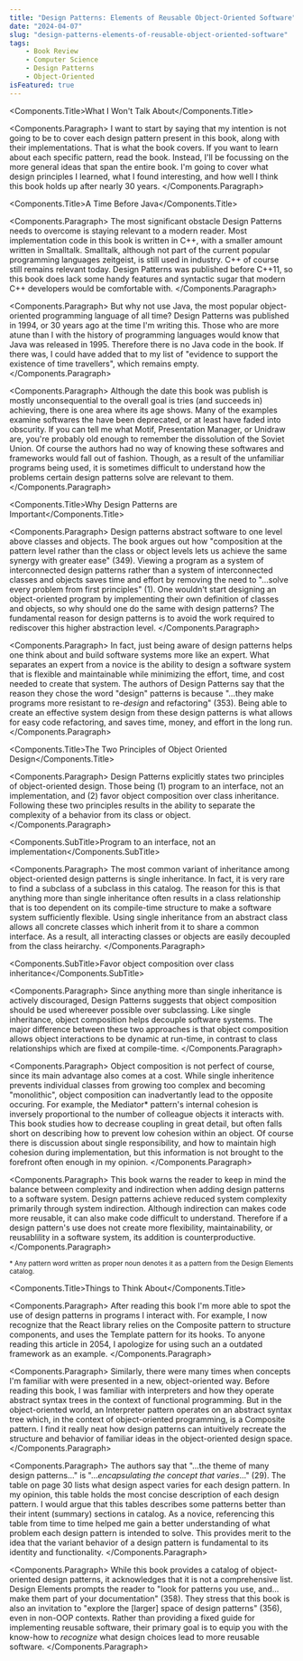```yaml
---
title: "Design Patterns: Elements of Reusable Object-Oriented Software"
date: "2024-04-07"
slug: "design-patterns-elements-of-reusable-object-oriented-software"
tags:
    - Book Review
    - Computer Science
    - Design Patterns
    - Object-Oriented
isFeatured: true
---
```



<Components.Title>What I Won't Talk About</Components.Title>

<Components.Paragraph>
    I want to start by saying that my intention is not going to be to cover each design pattern present in this book, along with their implementations. That is what the book covers. If you want to learn about each specific pattern, read the book. Instead, I'll be focussing on the more general ideas that span the entire book. I'm going to cover what design principles I learned, what I found interesting, and how well I think this book holds up after nearly 30 years.
</Components.Paragraph>

<Components.Title>A Time Before Java</Components.Title>

<Components.Paragraph>
    The most significant obstacle Design Patterns needs to overcome is staying relevant to a modern reader. Most implementation code in this book is written in C++, with a smaller amount written in Smalltalk. Smalltalk, although not part of the current popular programming languages zeitgeist, is still used in industry. C++ of course still remains relevant today. Design Patterns was published before C++11, so this book does lack some handy features and syntactic sugar that modern C++ developers would be comfortable with.
</Components.Paragraph>

<Components.Paragraph>
    But why not use Java, the most popular object-oriented programming language of all time? Design Patterns was published in 1994, or 30 years ago at the time I'm writing this. Those who are more atune than I with the history of programming languages would know that Java was released in 1995. Therefore there is no Java code in the book. If there was, I could have added that to my list of "evidence to support the existence of time travellers", which remains empty.
</Components.Paragraph>

<Components.Paragraph>
    Although the date this book was publish is mostly unconsequential to the overall goal is tries (and succeeds in) achieving, there is one area where its age shows. Many of the examples examine softwares the have been deprecated, or at least have faded into obscurity. If you can tell me what Motif, Presentation Manager, or Unidraw are, you're probably old enough to remember the dissolution of the Soviet Union. Of course the authors had no way of knowing these softwares and frameworks would fall out of fashion. Though, as a result of the unfamiliar programs being used, it is sometimes difficult to understand how the problems certain design patterns solve are relevant to them.
</Components.Paragraph>

<Components.Title>Why Design Patterns are Important</Components.Title>

<Components.Paragraph>
    Design patterns abstract software to one level above classes and objects. The book argues out how "composition at the pattern level rather than the class or object levels lets us achieve the same synergy with greater ease" (349). Viewing a program as a system of interconnected design patterns rather than a system of interconnected classes and objects saves time and effort by removing the need to "...solve every problem from first principles" (1). One wouldn't start designing an object-oriented program by implementing their own definition of classes and objects, so why should one do the same with design patterns? The fundamental reason for design patterns is to avoid the work required to rediscover this higher abstraction level.
</Components.Paragraph>

<Components.Paragraph>
    In fact, just being aware of design patterns helps one think about and build software systems more like an expert. What separates an expert from a novice is the ability to design a software system that is flexible and maintainable while minimizing the effort, time, and cost needed to create that system. The authors of Design Patterns say that the reason they chose the word "design" patterns is because "...they make programs more resistant to re-*design* and refactoring" (353). Being able to create an effective system design from these design patterns is what allows for easy code refactoring, and saves time, money, and effort in the long run.
</Components.Paragraph>

<Components.Title>The Two Principles of Object Oriented Design</Components.Title>

<Components.Paragraph>
    Design Patterns explicitly states two principles of object-oriented design. Those being (1) program to an interface, not an implementation, and (2) favor object composition over class inheritance. Following these two principles results in the ability to separate the complexity of a behavior from its class or object.
</Components.Paragraph>

<Components.SubTitle>Program to an interface, not an implementation</Components.SubTitle>

<Components.Paragraph>
    The most common variant of inheritance among object-oriented design patterns is single inheritance. In fact, it is very rare to find a subclass of a subclass in this catalog. The reason for this is that anything more than single inheritance often results in a class relationship that is too dependent on its compile-time structure to make a software system sufficiently flexible. Using single inheritance from an abstract class allows all concrete classes which inherit from it to share a common interface. As a result, all interacting classes or objects are easily decoupled from the class heirarchy.
</Components.Paragraph>

<Components.SubTitle>Favor object composition over class inheritance</Components.SubTitle>

<Components.Paragraph>
    Since anything more than single inheritance is actively discouraged, Design Patterns suggests that object composition should be used whereever possible over subclassing. Like single inheritance, object composition helps decouple software systems. The major difference between these two approaches is that object composition allows object interactions to be dynamic at run-time, in contrast to class relationships which are fixed at compile-time.
</Components.Paragraph>

<Components.Paragraph>
    Object composition is not perfect of course, since its main advantage also comes at a cost. While single inheritence prevents individual classes from growing too complex and becoming "monolithic", object composition can inadvertantly lead to the opposite occuring. For example, the Mediator\* pattern's internal cohesion is inversely proportional to the number of colleague objects it interacts with. This book studies how to decrease coupling in great detail, but often falls short on describing how to prevent low cohesion within an object. Of course there is discussion about single responsibility, and how to maintain high cohesion during implementation, but this information is not brought to the forefront often enough in my opinion.
</Components.Paragraph>

<Components.Paragraph>
    This book warns the reader to keep in mind the balance between complexity and indirection when adding design patterns to a software system. Design patterns achieve reduced system complexity primarily through system indirection. Although indirection can makes code more reusable, it can also make code difficult to understand. Therefore if a design pattern's use does not create more flexibility, maintainability, or reusablility in a software system, its addition is counterproductive.
</Components.Paragraph>

<sub>* Any pattern word written as proper noun denotes it as a pattern from the Design Elements catalog.</sub>

<Components.Title>Things to Think About</Components.Title>

<Components.Paragraph>
    After reading this book I'm more able to spot the use of design patterns in programs I interact with. For example, I now recognize that the React library relies on the Composite pattern to structure components, and uses the Template pattern for its hooks. To anyone reading this article in 2054, I apologize for using such an a outdated framework as an example.
</Components.Paragraph>

<Components.Paragraph>
    Similarly, there were many times when concepts I'm familiar with were presented in a new, object-oriented way. Before reading this book, I was familiar with interpreters and how they operate abstract syntax trees in the context of functional programming. But in the object-oriented world, an Interpreter pattern operates on an abstract syntax tree which, in the context of object-oriented programming, is a Composite pattern. I find it really neat how design patterns can intuitively recreate the structure and behavior of familiar ideas in the object-oriented design space.
</Components.Paragraph>

<Components.Paragraph>
    The authors say that "...the theme of many design patterns..." is "...*encapsulating the concept that varies*..." (29). The table on page 30 lists what design aspect varies for each design pattern. In my opinion, this table holds the most concise description of each design pattern. I would argue that this tables describes some patterns better than their intent (summary) sections in catalog. As a novice, referencing this table from time to time helped me gain a better understanding of what problem each design pattern is intended to solve. This provides merit to the idea that the variant behavior of a design pattern is fundamental to its identity and functionality.
</Components.Paragraph>

<Components.Paragraph>
    While this book provides a catalog of object-oriented design patterns, it acknowledges that it is not a comprehensive list. Design Elements prompts the reader to "look for patterns you use, and... make them part of your documentation" (358). They stress that this book is also an invitation to "explore the [larger] space of design patterns" (356), even in non-OOP contexts. Rather than providing a fixed guide for implementing reusable software, their primary goal is to equip you with the know-how to *recognize* what design choices lead to more reusable software.
</Components.Paragraph>